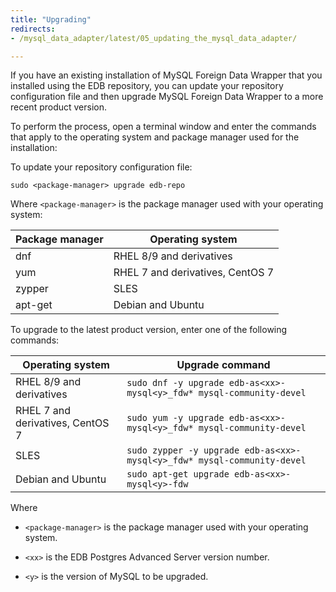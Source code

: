 ```yaml
---
title: "Upgrading"
redirects:
- /mysql_data_adapter/latest/05_updating_the_mysql_data_adapter/

---
```


<div id="updating_the_mysql_data_adapter" class="registered_link"></div>

If you have an existing installation of MySQL Foreign Data Wrapper that you installed using the EDB repository, you can update your repository configuration file and then upgrade MySQL Foreign Data Wrapper to a more recent product version. 

To perform the process, open a terminal window and enter the commands that apply to the operating system and package manager used for the installation:

To update your repository configuration file:

```shell
sudo <package-manager> upgrade edb-repo
```

Where `<package-manager>` is the package manager used with your operating system:

  | Package manager |         Operating system         |
  | --------------- | -------------------------------- |
  | dnf             | RHEL 8/9 and derivatives         |
  | yum             | RHEL 7 and derivatives, CentOS 7 |
  | zypper          | SLES                             |
  | apt-get         | Debian and Ubuntu                |

   
To upgrade to the latest product version, enter one of the following commands:

  |         Operating system         |                                  Upgrade command                                   |
  | -------------------------------- | ---------------------------------------------------------------------------------- |
  | RHEL 8/9 and derivatives         | `sudo dnf -y upgrade edb-as<xx>-mysql<y>_fdw* mysql-community-devel` |
  | RHEL 7 and derivatives, CentOS 7 | `sudo yum -y upgrade edb-as<xx>-mysql<y>_fdw* mysql-community-devel` |
  | SLES                             | `sudo zypper -y upgrade edb-as<xx>-mysql<y>_fdw* mysql-community-devel` |
  | Debian and Ubuntu                | `sudo apt-get upgrade edb-as<xx>-mysql<y>-fdw`                           |

Where

- `<package-manager>` is the package manager used with your operating system.

- `<xx>` is the EDB Postgres Advanced Server version number.

- `<y>` is the version of MySQL to be upgraded.
